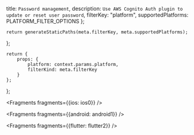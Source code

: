   title: `Password management`,
  description: `Use AWS Cognito Auth plugin to update or reset user password`,
  filterKey: "platform",
  supportedPlatforms: PLATFORM_FILTER_OPTIONS
};
      


    return generateStaticPaths(meta.filterKey, meta.supportedPlatforms);
};

    return {
        props: {
            platform: context.params.platform,
            filterKind: meta.filterKey
        }
    };
};


<Fragments fragments={{ios: ios0}} />


<Fragments fragments={{android: android1}} />


<Fragments fragments={{flutter: flutter2}} />
